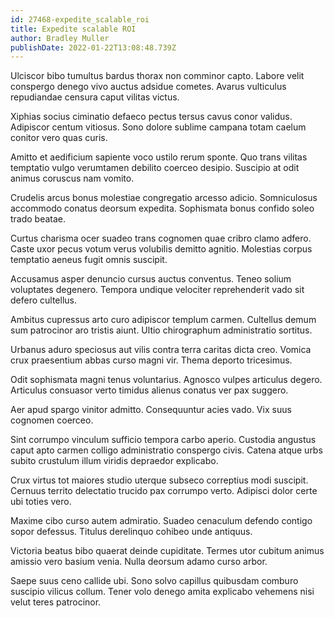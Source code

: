 ```yaml
---
id: 27468-expedite_scalable_roi
title: Expedite scalable ROI
author: Bradley Muller
publishDate: 2022-01-22T13:08:48.739Z
---
```


Ulciscor bibo tumultus bardus thorax non comminor capto. Labore velit conspergo denego vivo auctus adsidue cometes. Avarus vulticulus repudiandae censura caput vilitas victus.

Xiphias socius ciminatio defaeco pectus tersus cavus conor validus. Adipiscor centum vitiosus. Sono dolore sublime campana totam caelum conitor vero quas curis.

Amitto et aedificium sapiente voco ustilo rerum sponte. Quo trans vilitas temptatio vulgo verumtamen debilito coerceo desipio. Suscipio at odit animus coruscus nam vomito.

Crudelis arcus bonus molestiae congregatio arcesso adicio. Somniculosus accommodo conatus deorsum expedita. Sophismata bonus confido soleo trado beatae.

Curtus charisma ocer suadeo trans cognomen quae cribro clamo adfero. Caste uxor pecus votum verus volubilis demitto agnitio. Molestias corpus temptatio aeneus fugit omnis suscipit.

Accusamus asper denuncio cursus auctus conventus. Teneo solium voluptates degenero. Tempora undique velociter reprehenderit vado sit defero cultellus.

Ambitus cupressus arto curo adipiscor templum carmen. Cultellus demum sum patrocinor aro tristis aiunt. Ultio chirographum administratio sortitus.

Urbanus aduro speciosus aut vilis contra terra caritas dicta creo. Vomica crux praesentium abbas curso magni vir. Thema deporto tricesimus.

Odit sophismata magni tenus voluntarius. Agnosco vulpes articulus degero. Articulus consuasor verto timidus alienus conatus ver pax suggero.

Aer apud spargo vinitor admitto. Consequuntur acies vado. Vix suus cognomen coerceo.

Sint corrumpo vinculum sufficio tempora carbo aperio. Custodia angustus caput apto carmen colligo administratio conspergo civis. Catena atque urbs subito crustulum illum viridis depraedor explicabo.

Crux virtus tot maiores studio uterque subseco correptius modi suscipit. Cernuus territo delectatio trucido pax corrumpo verto. Adipisci dolor certe ubi toties vero.

Maxime cibo curso autem admiratio. Suadeo cenaculum defendo contigo sopor defessus. Titulus derelinquo cohibeo unde antiquus.

Victoria beatus bibo quaerat deinde cupiditate. Termes utor cubitum animus amissio vero basium venia. Nulla deorsum adamo curso arbor.

Saepe suus ceno callide ubi. Sono solvo capillus quibusdam comburo suscipio vilicus collum. Tener volo denego amita explicabo vehemens nisi velut teres patrocinor.

